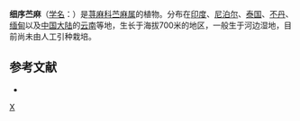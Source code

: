 {{Speciesbox
| genus = Boehmeria
| species = hamiltoniana
| authority = Wedd.
| synonyms = 
* ''Boehmeria platyphylla var. hamiltoniana''
}}

'''细序苎麻'''（[[学名|学名]]：{{lang|la|''Boehmeria hamiltoniana''}}）是[[荨麻科|荨麻科]][[苎麻属|苎麻属]]的植物。分布在[[印度|印度]]、[[尼泊尔|尼泊尔]]、[[泰国|泰国]]、[[不丹|不丹]]、[[缅甸|缅甸]]以及[[中国大陆|中国大陆]]的[[云南|云南]]等地，生长于海拔700米的地区，一般生于河边湿地，目前尚未由人工引种栽培。

== 参考文献 ==
<div class="references-small">
* {{cite web| url =http://www.bioinfo.cn/db05/KmzwSpecies.php?action=view&id=23165| title =细序苎麻| work =《中国高等植物数据库全库》| publisher =中国科学院微生物研究所| author =昆明植物研究所| accessdate =2009-02-25}}{{dead link|date=2018年4月 |bot=InternetArchiveBot |fix-attempted=yes }}
</div>
{{Taxonbar|from=Q15232051}}

[[Category:苎麻属|X]]


{{植物小作品}}